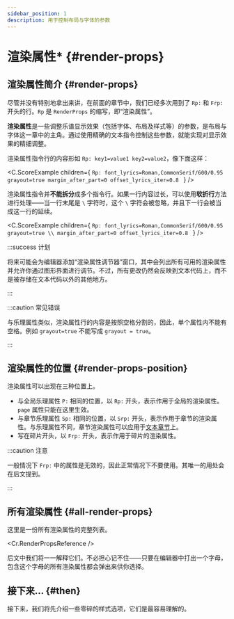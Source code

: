 ```yaml
---
sidebar_position: 1
description: 用于控制布局与字体的参数
---
```


# 渲染属性* {#render-props}

## 渲染属性简介 {#render-props}

尽管并没有特别地拿出来讲，在前面的章节中，我们已经多次用到了 `Rp:` 和 `Frp:` 开头的行。`Rp` 是 `RenderProps` 的缩写，即“渲染属性”。

**渲染属性**是一些调整乐谱显示效果（包括字体、布局及样式等）的参数，是布局与字体这一章中的主角。通过使用精确的文本指令控制这些参数，就能实现对显示效果的精细调整。

渲染属性指令行的内容形如 `Rp: key1=value1 key2=value2`，像下面这样：

<C.ScoreExample children={
`Rp: font_lyrics=Roman,CommonSerif/600/0.95 grayout=true margin_after_part=0 offset_lyrics_iter=0.8
`
} />

渲染属性指令并**不能拆分**成多个指令行。如果一行内容过长，可以使用**软折行**方法进行处理——当一行末尾是 `\` 字符时，这个 `\` 字符会被忽略，并且下一行会被当成这一行的延续。

<C.ScoreExample children={
`Rp: font_lyrics=Roman,CommonSerif/600/0.95 grayout=true \\
    margin_after_part=0 offset_lyrics_iter=0.8
`
} />

:::success 计划

将来可能会为编辑器添加“渲染属性调节器”窗口，其中会列出所有可用的渲染属性并允许你通过图形界面进行调节。不过，所有更改仍然会反映到文本代码上，而不是被存储在文本代码以外的其他地方。

:::

:::caution 常见错误

与乐理属性类似，渲染属性行的内容是按照空格分割的，因此，单个属性内不能有空格。例如 `grayout=true` 不能写成 `grayout = true`。

:::

## 渲染属性的位置 {#render-props-position}

渲染属性可以出现在三种位置上。

- 与全局乐理属性 `P:` 相同的位置，以 `Rp:` 开头，表示作用于全局的渲染属性。`page` 属性只能在这里生效。
- 与章节乐理属性 `Sp:` 相同的位置，以 `Srp:` 开头，表示作用于章节的渲染属性。与乐理属性不同，章节渲染属性可以应用于[文本章节](/docs/tutorial-basics/multiarticle#text-article)上。
- 写在碎片开头，以 `Frp:` 开头，表示作用于碎片的渲染属性。

:::caution 注意

一般情况下 `Frp:` 中的属性是无效的，因此正常情况下不要使用。其唯一的用处会在后文提到。

:::

## 所有渲染属性 {#all-render-props}

这里是一份所有渲染属性的完整列表。

<Cr.RenderPropsReference />

后文中我们将一一解释它们。不必担心记不住——只要在编辑器中打出一个字母，包含这个字母的所有渲染属性都会弹出来供你选择。

## 接下来... {#then}

接下来，我们将先介绍一些零碎的样式选项，它们是最容易理解的。
